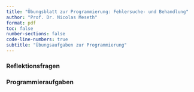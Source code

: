 ```yaml
---
title: "Übungsblatt zur Programmierung: Fehlersuche- und Behandlung"
author: "Prof. Dr. Nicolas Meseth"
format: pdf
toc: false
number-sections: false
code-line-numbers: true
subtitle: "Übungsaufgaben zur Programmierung"
---
```

### Reflektionsfragen

### Programmieraufgaben




